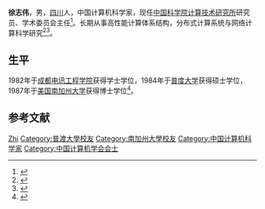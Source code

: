 {{Infobox person
| 姓名     = 徐志伟
| 图像     = 
| 图像说明 = 
| 出生日期 = {{bya|1956}}
| 出生地點 = {{CHN}}[[四川省|四川省]]
| 国籍       = {{PRC}}
| 籍贯       = 
| 别名     = 
| 知名于   = 
| 职业     = 计算机科学家，研究员
| 母校 = [[电子科技大学|电子科技大学]]，[[普度大学|普度大学]]，[[美国南加州大学|美国南加州大学]]
}}
'''徐志伟'''{{BD|1956年}}，男，[[四川省|四川]]人，中国计算机科学家，现任[[中国科学院计算技术研究所|中国科学院计算技术研究所]]研究员、学术委员会主任<ref>{{Cite web |url=http://sourcedb.cas.cn/sourcedb_ict_cas/cn_1/jssrck/200909/t20090917_2496752.html |title=徐志伟|work=中国科学院计算技术研究所|access-date=2015-05-18 |archive-url=https://web.archive.org/web/20141127074443/http://sourcedb.cas.cn/sourcedb_ict_cas/cn_1/jssrck/200909/t20090917_2496752.html |archive-date=2014-11-27 |dead-url=yes }}</ref>。长期从事高性能计算体系结构，分布式计算系统与网络计算科学研究<ref>{{Cite web|title=中科院专家徐志伟：云计算三个产业实用原理|url=http://tech.qq.com/a/20111024/000180.htm|accessdate=|work=|archive-date=2017-01-23|archive-url=https://web.archive.org/web/20170123163111/http://tech.qq.com/a/20111024/000180.htm|dead-url=no}}</ref><ref>{{Cite web|title=Zhiwei Xu at Institute of Computing Technology, Chinese Academy of Sciences|url=http://novel.ict.ac.cn/zxu/|accessdate=|work=|archive-date=2020-08-06|archive-url=https://web.archive.org/web/20200806042456/http://novel.ict.ac.cn/zxu/|dead-url=no}}</ref>。

== 生平 ==
1982年于[[成都电讯工程学院|成都电讯工程学院]]获得学士学位，1984年于[[普度大学|普度大学]]获得硕士学位，1987年于[[美国南加州大学|美国南加州大学]]获得博士学位<ref>{{Cite web|title=徐志伟 个人主页|url=http://people.ucas.ac.cn/~xuzhiwei|accessdate=|work=中国科学院大学|archive-date=2020-06-05|archive-url=https://web.archive.org/web/20200605123604/http://people.ucas.ac.cn/~xuzhiwei|dead-url=no}}</ref>。

== 参考文献 ==
{{reflist}}

{{中国计算机学会会士}}

{{Authority control}}
{{DEFAULTSORT: Xu, Zhi Wei}}
[[Category:徐姓|Zhi]]
[[Category:普渡大學校友|Category:普渡大學校友]]
[[Category:南加州大學校友|Category:南加州大學校友]]
[[Category:中国计算机科学家|Category:中国计算机科学家]]
[[Category:中国计算机学会会士|Category:中国计算机学会会士]]